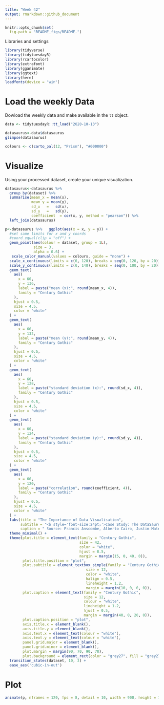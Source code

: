 ```yaml
---
title: "Week 42"
output: rmarkdown::github_document
---
```


```r
knitr::opts_chunk$set(
  fig.path = "README_figs/README-")
```


 Libraries and settings
```r
library(tidyverse)
library(tidytuesdayR)
library(rcartocolor)
library(extrafont)
library(gganimate)
library(ggtext)
library(here)
loadfonts(device = "win")
```
# Load the weekly Data

Dowload the weekly data and make available in the `tt` object.
```r
data <- tidytuesdayR::tt_load("2020-10-13")

datasaurus<-data$datasaurus
glimpse(datasaurus)

colours <- c(carto_pal(12, "Prism"), "#000000")

```


# Visualize

Using your processed dataset, create your unique visualization.

```r
datasaurus<-datasaurus %>%
  group_by(dataset) %>%
  summarise(mean_x = mean(x),
            mean_y = mean(y),
            sd_x   =   sd(x),
            sd_y   =   sd(y),
            coefficient  = cor(x, y, method = "pearson")) %>%
  left_join(datasaurus)

p<-datasaurus %>%   ggplot(aes(x = x, y = y)) +
  #set same limits for x and y coords
  #coord_equal(clip = "off") +
  geom_point(aes(colour = dataset, group = 1L),
             size = 3,
             alpha = 0.6) +
   scale_color_manual(values = colours, guide = "none") +
  scale_x_continuous(limits = c(0, 120), breaks = seq(0, 120, by = 20)) +
  scale_y_continuous(limits = c(0, 140), breaks = seq(0, 100, by = 20)) +
  geom_text(
    aes(
      x = 60,
      y = 136,
      label = paste("mean (x):", round(mean_x, 4)),
      family = "Century Gothic"
    ),
    hjust = 0.5,
    size = 4.5,
    color = "white"
  ) +
  geom_text(
    aes(
      x = 60,
      y = 132,
      label = paste("mean (y):", round(mean_y, 4)),
      family = "Century Gothic"
    ),
    hjust = 0.5,
    size = 4.5,
    color = "white"
  ) +
  geom_text(
    aes(
      x = 60,
      y = 128,
      label = paste("standard deviation (x):", round(sd_x, 4)),
      family = "Century Gothic"
    ),
    hjust = 0.5,
    size = 4.5,
    color = "white"
  ) +
  geom_text(
    aes(
      x = 60,
      y = 124,
      label = paste("standard deviation (y):", round(sd_y, 4)),
      family = "Century Gothic"
    ),
    hjust = 0.5,
    size = 4.5,
    color = "white"
  ) +
  geom_text(
    aes(
      x = 60,
      y = 120,
      label = paste("correlation", round(coefficient, 4)),
      family = "Century Gothic"
    ),
    hjust = 0.5,
    size = 4.5,
    color = "white"
  ) +
  labs(title = "The Importance of Data Visualisation",
       subtitle = "<b style='font-size:24pt;'>Case Study: The DataSaurus Dozen</b><br><br>The DataSaurus Dozen highlights the importance of visualising data; while summary statistics (means, standard deviations and correlation measures) for various datasets can be the same, their distributions can be significantly varied. ",
       caption = " Source: Francis Anscombe, Alberto Cairo, Justin Matejka & George Fitzmaurice  \nTidyTuesday Project - week 42 \nVisualization: @Lacapary") +
  theme_minimal() +
  theme(plot.title = element_text(family = "Century Gothic", 
                                  size = 42,
                                  color = "white",
                                  hjust = 0.5,
                                  margin = margin(15, 0, 40, 0)),
        plot.title.position = "plot",
        plot.subtitle = element_textbox_simple(family = "Century Gothic", 
                                     size = 12,
                                     color = "white", 
                                     halign = 0.5,
                                     lineheight = 1.2,
                                     margin = margin(10, 0, 0, 0)),
        plot.caption = element_text(family = "Century Gothic",
                                    size = 12,
                                    colour = "white",
                                    lineheight = 1.2,
                                    hjust = 0.5,
                                    margin = margin(40, 0, 20, 0)),
        plot.caption.position = "plot",
        axis.title.x = element_blank(),
        axis.title.y = element_blank(),
        axis.text.x = element_text(colour = "white"),
        axis.text.y = element_text(colour = "white"),
        panel.grid.major = element_blank(),
        panel.grid.minor = element_blank(),
        plot.margin = margin(90, 70, 90, 70),
        plot.background = element_rect(color = "grey27", fill = "grey27")) +
  transition_states(dataset, 10, 3) + 
  ease_aes('cubic-in-out') 
```

# Plot

```r

animate(p, nframes = 120, fps = 8, detail = 10, width = 900, height = 1100,renderer=gifski_renderer("README_figs/Week_42_Datasaurus.gif"))

```

  